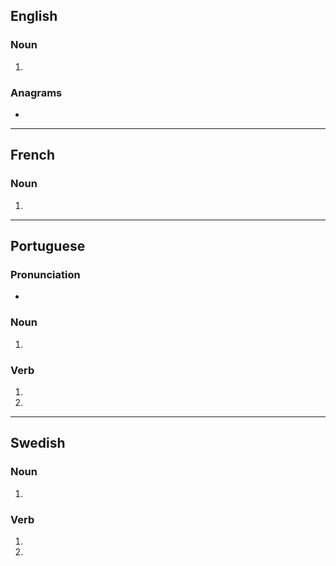 {{also|RIAs|rías}}
==English==

===Noun===
{{head|en|noun plural form}}

# {{plural of|ria|lang=en}}

===Anagrams===
* {{anagrams|en|a=airs|RISA|Risa|airs|aris|rais|sari|sira}}

----

==French==

===Noun===
{{head|fr|noun plural form|g=?}}

# {{plural of|ria|lang=fr}}

----

==Portuguese==

===Pronunciation===
* {{a|Brazil}} {{IPA|/ˈʁi.ɐs/|lang=pt}}

===Noun===
{{head|pt|noun form}}

# {{plural of|ria|lang=pt}}

===Verb===
{{head|pt|verb form}}

# {{pt-verb-form-of|rir|as}}
# {{pt-verb-form-of|rir|ias}}

----

==Swedish==

===Noun===
{{head|sv|noun form}}

# {{sv-noun-form-indef-gen|ria}}

===Verb===
{{head|sv|verb form}}

# {{sv-verb-form-inf-pass|ria}}
# {{sv-verb-form-pre-pass|ria}}